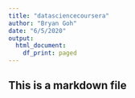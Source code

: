 ```yaml
---
title: "datasciencecoursera"
author: "Bryan Goh"
date: "6/5/2020"
output:
  html_document:
    df_print: paged
---
```



## This is a markdown file

